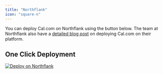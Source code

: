 ```yaml
---
title: "Northflank"
icon: "square-n"
---
```


You can deploy Cal.com on Northflank using the button below. 
The team at Northflank also have a [detailed blog post](https://northflank.com/guides/deploy-calcom-with-northflank) on deploying Cal.com on their platform.

## One Click Deployment

<a href="https://northflank.com/stacks/deploy-calcom" target="_blank">
<img src="/images/deploy-northflank.svg" noZoom alt="Deploy on Northflank" />
</a>